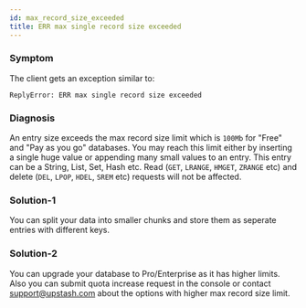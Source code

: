 ```yaml
---
id: max_record_size_exceeded
title: ERR max single record size exceeded
---
```


### Symptom
The client gets an exception similar to:
```
ReplyError: ERR max single record size exceeded
```

### Diagnosis
An entry size exceeds the max record size limit which is `100Mb` for "Free" and "Pay as you go" databases.
You may reach this limit either by inserting a single huge value or appending many small values to an entry.
This entry can be a String, List, Set, Hash etc. Read (`GET`, `LRANGE`, `HMGET`, `ZRANGE` etc)
and delete (`DEL`, `LPOP`, `HDEL`, `SREM` etc) requests will not be affected.

### Solution-1
You can split your data into smaller chunks and store them as seperate entries with different keys.

### Solution-2
You can upgrade your database to Pro/Enterprise as it has higher limits. Also you can submit quota increase request in the console or contact support@upstash.com about the options with higher max record size limit.
